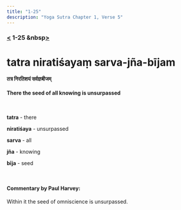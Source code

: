```yaml
---
title: "1-25"
description: "Yoga Sutra Chapter 1, Verse 5"
---
```


### [<](/Chapter-1/1-24) 1-25 &nbsp[>](/Chapter-1/1-26/)

# tatra niratiśayaṃ sarva-jña-bījam

#### तत्र निरतिशयं सर्वज्ञबीजम्

#### There the seed of all knowing is unsurpassed

<br />

**tatra** - there <br />

**niratiśaya** - unsurpassed <br />

**sarva** - all <br />

**jña** - knowing <br />

**bīja** - seed <br />

<br />

#### Commentary by Paul Harvey:

Within it the seed of omniscience is unsurpassed.

